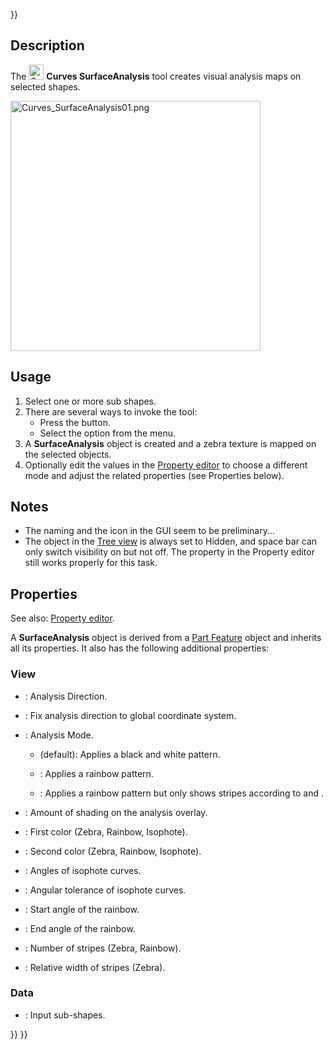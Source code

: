 <languages/>
{{UnfinishedDocu{{#translation:}}}}
<translate>

<!--T:1-->
{{Docnav
|[[Curves_RotationSweep|RotationSweep]]
|[[Curves_DraftAnalysis|DraftAnalysis]]
|[[Curves_Workbench|Curves]]
|IconL=Curves_RotationSweep.svg
|IconR=Curves_DraftAnalysis.svg
|IconC=Curves_workbench_icon.svg
}}

<!--T:2-->
{{GuiCommand
|Name=Curves SurfaceAnalysis
|MenuLocation=Surfaces → SurfaceAnalysis
|Workbenches=[[Curves_Workbench|Curves]]
}}

==Description== <!--T:3-->

<!--T:4-->
The [[Image:Curves_SurfaceAnalysis.svg|24px]] '''Curves SurfaceAnalysis''' tool creates visual analysis maps on selected shapes.

</translate>
[[Image:Curves_SurfaceAnalysis01.png|400px]]
<translate>

<!--T:5-->
{{Caption|Different analysis modes applied to a sphere. Left to right: none, Zebra, Rainbow, Isophote}}

==Usage== <!--T:6-->

<!--T:7-->
# Select one or more sub shapes.
# There are several ways to invoke the tool:
#* Press the {{Button|[[Image:Curves_ZebraTool.svg|16px]] [[Curves_SurfaceAnalysis|SurfaceAnalysis]]}} button.
#* Select the {{MenuCommand|Surfaces → [[Image:Curves_ZebraTool.svg|16px]] SurfaceAnalysis}} option from the menu.
# A '''SurfaceAnalysis''' object is created and a zebra texture is mapped on the selected objects.
# Optionally edit the values in the [[Property_editor|Property editor]] to choose a different mode and adjust the related properties (see Properties below).

==Notes== <!--T:8-->

<!--T:9-->
* The naming and the icon in the GUI seem to be preliminary...
* The object in the [[Tree_view|Tree view]] is always set to Hidden, and space bar can only switch visibility on but not off. The {{PropertyData|Visibility}} property in the Property editor still works properly for this task.


==Properties== <!--T:10-->

<!--T:11-->
See also: [[Property_editor|Property editor]].

<!--T:12-->
A '''SurfaceAnalysis''' object is derived from a [[Part_Feature|Part Feature]] object and inherits all its properties. It also has the following additional properties:

===View=== <!--T:13-->

<!--T:14-->
{{TitleProperty|AnalysisMode}}

<!--T:15-->
* {{PropertyView|Direction|Vector}}: Analysis Direction.
* {{PropertyView|Fixed|Bool}}: Fix analysis direction to global coordinate system.
* {{PropertyView|Mode|Enumeration}}: Analysis Mode.
** {{Value|Zebra}} (default): Applies a black and white pattern.
** {{Value|Rainbow}}: Applies a rainbow pattern.
** {{Value|Isophote}}: Applies a rainbow pattern but only shows stripes according to {{PropertyView|IsoAngles}} and {{PropertyView|IsoTolerance}}.
* {{PropertyView|Shading|FloatConstraint}}: Amount of shading on the analysis overlay.

<!--T:16-->
{{TitleProperty|AnalysisOptions}}

<!--T:17-->
* {{PropertyView|Color1|Color}}: First color (Zebra, Rainbow, Isophote).
* {{PropertyView|Color2|Color}}: Second color (Zebra, Rainbow, Isophote).
* {{PropertyView|IsoAngles|FloatList}}: Angles of isophote curves.
* {{PropertyView|IsoTolerance|Float}}: Angular tolerance of isophote curves.
* {{PropertyView|RainbowAngle1|FloatConstraint}}: Start angle of the rainbow.
* {{PropertyView|RainbowAngle2|FloatConstraint}}: End angle of the rainbow.
* {{PropertyView|StripesNumber|Integer}}: Number of stripes (Zebra, Rainbow).
* {{PropertyView|StripesRatio|FloatConstraint}}: Relative width of stripes (Zebra).

===Data=== <!--T:18-->

<!--T:19-->
{{TitleProperty|Group}}

<!--T:20-->
* {{PropertyData|Sources|LinkList|Dynamic}}: Input sub-shapes.



<!--T:21-->
{{Docnav
|[[Curves_RotationSweep|RotationSweep]]
|[[Curves_DraftAnalysis|DraftAnalysis]]
|[[Curves_Workbench|Curves]]
|IconL=Curves_RotationSweep.svg
|IconR=Curves_DraftAnalysis.svg
|IconC=Curves_workbench_icon.svg
}}

</translate>
{{Curves Tools navi{{#translation:}}}}
{{Userdocnavi{{#translation:}}}}